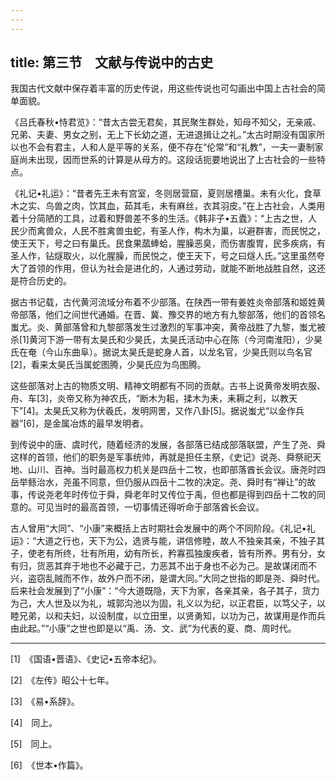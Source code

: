 ```yaml
---
---
---
```

title: 第三节　文献与传说中的古史
---




我国古代文献中保存着丰富的历史传说，用这些传说也可勾画出中国上古社会的简单面貌。

《吕氏春秋•恃君览》：“昔太古尝无君矣，其民聚生群处，知母不知父，无亲戚、兄弟、夫妻、男女之别，无上下长幼之道，无进退揖让之礼。”太古时期没有国家所以也不会有君主，人和人是平等的关系，便不存在“伦常”和“礼教”，一夫一妻制家庭尚未出现，因而世系的计算是从母方的。这段话扼要地说出了上古社会的一些特点。

《礼记•礼运》：“昔者先王未有宫室，冬则居营窟，夏则居槽巢。未有火化，食草木之实、鸟兽之肉，饮其血，茹其毛，未有麻丝，衣其羽皮。”在上古社会，人类用着十分简陋的工具，过着和野兽差不多的生活。《韩非子•五蠹》：“上古之世，人民少而禽兽众，人民不胜禽兽虫蛇，有圣人作，构木为巢，以避群害，而民悦之，使王天下，号之曰有巢氏。民食果蓏蜯蛤，腥臊恶臭，而伤害腹胃，民多疾病，有圣人作，钻燧取火，以化腥臊，而民悦之，使王天下，号之曰燧人氏。”这里虽然夸大了首领的作用，但认为社会是进化的，人通过劳动，就能不断地战胜自然，这还是符合历史的。

据古书记载，古代黄河流域分布着不少部落。在陕西一带有姜姓炎帝部落和姬姓黄帝部落，他们之间世代通婚。在晋、冀、豫交界的地方有九黎部落，他们的首领名蚩尤。炎、黄部落曾和九黎部落发生过激烈的军事冲突，黄帝战胜了九黎，蚩尤被杀[1]黄河下游一带有太昊氏和少昊氏，太昊氏活动中心在陈（今河南淮阳），少昊氏在奄（今山东曲阜）。据说太昊氏是蛇身人首，以龙名官，少昊氏则以鸟名官[2]，看来太昊氏当属蛇图腾，少昊氏应为鸟图腾。

这些部落对上古的物质文明、精神文明都有不同的贡献。古书上说黄帝发明衣服、舟、车[3]，炎帝又称为神农氏，“断木为耜，揉木为耒，耒耨之利，以教天下”[4]。太昊氏又称为伏羲氏，发明网罟，又作八卦[5]。据说蚩尤“以金作兵器”[6]，是金属冶炼的最早发明者。

到传说中的唐、虞时代，随着经济的发展，各部落已结成部落联盟，产生了尧、舜这样的首领，他们的职务是军事统帅，再就是担任主祭，《史记》说尧、舜祭祀天地、山川、百神。当时最高权力机关是四岳十二牧，也即部落酋长会议。唐尧时四岳举鲧治水，尧虽不同意，但仍服从四岳十二牧的决定。尧、舜时有“禅让”的故事，传说尧老年时传位于舜，舜老年时又传位于禹，但也都是得到四岳十二牧的同意的。可见当时的最高首领，一切事情还得听命于部落酋长会议。

古人曾用“大同”、“小康”来概括上古时期社会发展中的两个不同阶段。《礼记•礼运》：“大道之行也，天下为公，选贤与能，讲信修睦，故人不独亲其亲，不独子其子，使老有所终，壮有所用，幼有所长，矜寡孤独废疾者，皆有所养。男有分，女有归，货恶其弃于地也不必藏于己，力恶其不出于身也不必为己。是故谋闭而不兴，盗窃乱贼而不作，故外户而不闭，是谓大同。”大同之世指的即是尧、舜时代。后来社会发展到了“小康”：“今大道既隐，天下为家，各亲其亲，各子其子，货力为己，大人世及以为礼，城郭沟池以为固，礼义以为纪，以正君臣，以笃父子，以睦兄弟，以和夫妇，以设制度，以立田里，以贤勇知，以功为己，故谋用是作而兵由此起。”“小康”之世也即是以“禹、汤、文、武”为代表的夏、商、周时代。





* * *



[1]　《国语•晋语》、《史记•五帝本纪》。

[2]　《左传》昭公十七年。

[3]　《易•系辞》。

[4]　同上。

[5]　同上。

[6]　《世本•作篇》。